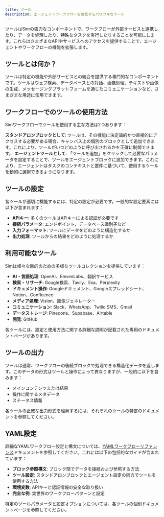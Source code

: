 ```yaml
---
title: ツール
description: エージェントワークフローを強化するパワフルなツール
---
```



ツールはSimの強力なコンポーネントで、ワークフローが外部サービスと連携したり、データを処理したり、特殊なタスクを実行したりすることを可能にします。これらはさまざまなAPIやサービスへのアクセスを提供することで、エージェントやワークフローの機能を拡張します。

## ツールとは何か？

ツールは特定の機能や外部サービスとの統合を提供する専門的なコンポーネントです。ツールはウェブ検索、データベースとの対話、画像処理、テキストや画像の生成、メッセージングプラットフォームを通じたコミュニケーションなど、さまざまな用途に使用できます。

## ワークフローでのツールの使用方法

Simワークフローでツールを使用する主な方法は2つあります：

<Steps>
  <Step>
    <strong>スタンドアロンブロックとして</strong>: ツールは、その機能に決定論的かつ直接的にアクセスする必要がある場合、キャンバス上の個別のブロックとして追加できます。これにより、ツールがいつどのように呼び出されるかを正確に制御できます。
  </Step>
  <Step>
    <strong>エージェントツールとして</strong>: 「ツールを追加」をクリックして必要なパラメータを設定することで、ツールをエージェントブロックに追加できます。これにより、エージェントはタスクのコンテキストと要件に基づいて、使用するツールを動的に選択できるようになります。
  </Step>
</Steps>

## ツールの設定

各ツールが適切に機能するには、特定の設定が必要です。一般的な設定要素には以下が含まれます：

- **APIキー**: 多くのツールはAPIキーによる認証が必要です
- **接続パラメータ**: エンドポイント、データベース識別子など
- **入力フォーマット**: ツールにデータをどのように構造化するか
- **出力処理**: ツールからの結果をどのように処理するか

## 利用可能なツール

Simは様々な目的のための多様なツールコレクションを提供しています：

- **AI・言語処理**: OpenAI、ElevenLabs、翻訳サービス
- **検索・リサーチ**: Google検索、Tavily、Exa、Perplexity
- **ドキュメント操作**: Googleドキュメント、Googleスプレッドシート、Notion、Confluence
- **メディア処理**: Vision、画像ジェネレーター
- **コミュニケーション**: Slack、WhatsApp、Twilio SMS、Gmail
- **データストレージ**: Pinecone、Supabase、Airtable
- **開発**: GitHub

各ツールには、設定と使用方法に関する詳細な説明が記載された専用のドキュメントページがあります。

## ツールの出力

ツールは通常、ワークフローの後続ブロックで処理できる構造化データを返します。このデータの形式はツールと操作によって異なりますが、一般的に以下を含みます：

- メインコンテンツまたは結果
- 操作に関するメタデータ
- ステータス情報

各ツールの正確な出力形式を理解するには、それぞれのツールの特定のドキュメントを参照してください。

## YAML設定

詳細なYAMLワークフロー設定と構文については、[YAMLワークフローリファレンス](/yaml)ドキュメントを参照してください。これには以下の包括的なガイドが含まれています：

- **ブロック参照構文**: ブロック間でデータを接続および参照する方法
- **ツール設定**: スタンドアロンブロックとエージェント設定の両方でツールを使用する方法
- **環境変数**: APIキーと認証情報の安全な取り扱い
- **完全な例**: 実世界のワークフローパターンと設定

特定のツールパラメータと設定オプションについては、各ツールの個別ドキュメントページを参照してください。
